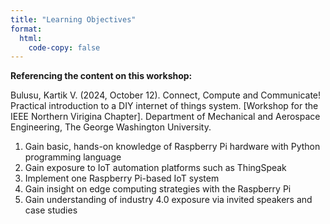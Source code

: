 ```yaml
---
title: "Learning Objectives"
format: 
  html:
    code-copy: false
---
```


<html>
<head>
    <style>
        body {
            -webkit-user-select: none; /* Safari */
            -moz-user-select: none; /* Firefox */
            -ms-user-select: none; /* IE10+/Edge */
            user-select: none; /* Standard */
        }
    </style>
</head>
<body>

:::{.callout-important}
**Referencing the content on this workshop:**

Bulusu, Kartik V. (2024, October 12). Connect, Compute and Communicate! Practical introduction to a DIY internet of things system. [Workshop for the IEEE Northern Virigina Chapter]. Department of Mechanical and Aerospace Engineering, The George Washington University.
:::

<!-- ## Course Learning Outcomes -->
1. Gain basic, hands-on knowledge of Raspberry Pi hardware with Python programming language
2. Gain exposure to IoT automation platforms such as ThingSpeak 
4. Implement one Raspberry Pi-based IoT system
5. Gain insight on edge computing strategies with the Raspberry Pi
6. Gain understanding of industry 4.0 exposure via invited speakers and case studies



